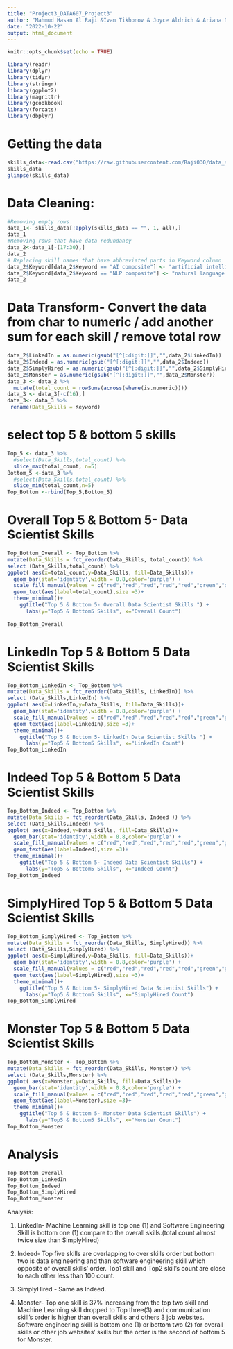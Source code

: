 ---
title: "Project3_DATA607_Project3"
author: "Mahmud Hasan Al Raji &Ivan Tikhonov & Joyce Aldrich & Ariana Nolan "
date: "2022-10-22"
output: html_document
---

```{r setup, include=FALSE}
knitr::opts_chunk$set(echo = TRUE)
```

```{r }
library(readr)
library(dplyr)
library(tidyr)
library(stringr)
library(ggplot2)
library(magrittr)
library(gcookbook)
library(forcats)
library(dbplyr)
```

# Getting the data

```{r }
skills_data<-read.csv("https://raw.githubusercontent.com/Raji030/data_science_skills/main/ds_general_skills_revised.csv", sep=",",header = TRUE)
skills_data
glimpse(skills_data)
```
# Data Cleaning:

```{r }
#Removing empty rows 
data_1<- skills_data[!apply(skills_data == "", 1, all),]
data_1
#Removing rows that have data redundancy
data_2<-data_1[-(17:30),]
data_2
# Replacing skill names that have abbreviated parts in Keyword column 
data_2$Keyword[data_2$Keyword == "AI composite"] <- "artificial intelligence"
data_2$Keyword[data_2$Keyword == "NLP composite"] <- "natural language processing"
data_2
```

# Data Transform- Convert the data from char to numeric / add another sum for each skill / remove total row 

```{r}
data_2$LinkedIn = as.numeric(gsub("[^[:digit:]]","",data_2$LinkedIn))
data_2$Indeed = as.numeric(gsub("[^[:digit:]]","",data_2$Indeed))
data_2$SimplyHired = as.numeric(gsub("[^[:digit:]]","",data_2$SimplyHired))
data_2$Monster = as.numeric(gsub("[^[:digit:]]","",data_2$Monster))
data_3 <- data_2 %>%
  mutate(total_count = rowSums(across(where(is.numeric)))) 
data_3 <- data_3[-c(16),]
data_3<- data_3 %>%
 rename(Data_Skills = Keyword)
```

# select top 5 & bottom 5 skills
```{r}
Top_5 <- data_3 %>%
  #select(Data_Skills,total_count) %>%
  slice_max(total_count, n=5)
Bottom_5 <-data_3 %>%
  #select(Data_Skills,total_count) %>%
  slice_min(total_count,n=5)
Top_Bottom <-rbind(Top_5,Bottom_5)
```

# Overall Top 5 & Bottom 5- Data Scientist Skills
```{r}
Top_Bottom_Overall <- Top_Bottom %>%
mutate(Data_Skills = fct_reorder(Data_Skills, total_count)) %>%
select (Data_Skills,total_count) %>%
ggplot( aes(x=total_count,y=Data_Skills, fill=Data_Skills))+
  geom_bar(stat='identity',width = 0.8,color='purple') + 
  scale_fill_manual(values = c("red","red","red","red","red","green","green","green","green","green")) +
  geom_text(aes(label=total_count),size =3)+
  theme_minimal()+
    ggtitle("Top 5 & Bottom 5- Overall Data Scientist Skills ") +
      labs(y="Top5 & Bottom5 Skills", x="Overall Count")
  
Top_Bottom_Overall
```

# LinkedIn Top 5 & Bottom 5 Data Scientist Skills

```{r}
Top_Bottom_LinkedIn <- Top_Bottom %>%
mutate(Data_Skills = fct_reorder(Data_Skills, LinkedIn)) %>%
select (Data_Skills,LinkedIn) %>%
ggplot( aes(x=LinkedIn,y=Data_Skills, fill=Data_Skills))+
  geom_bar(stat='identity',width = 0.8,color='purple') + 
  scale_fill_manual(values = c("red","red","red","red","red","green","green","green","green","green")) +
  geom_text(aes(label=LinkedIn),size =3)+
  theme_minimal()+
    ggtitle("Top 5 & Bottom 5- LinkedIn Data Scientist Skills ") +
      labs(y="Top5 & Bottom5 Skills", x="LinkedIn Count")
Top_Bottom_LinkedIn
```

# Indeed Top 5 & Bottom 5  Data Scientist Skills

```{r}
Top_Bottom_Indeed <- Top_Bottom %>%
mutate(Data_Skills = fct_reorder(Data_Skills, Indeed )) %>%
select (Data_Skills,Indeed) %>%
ggplot( aes(x=Indeed,y=Data_Skills, fill=Data_Skills))+
  geom_bar(stat='identity',width = 0.8,color='purple') + 
  scale_fill_manual(values = c("red","red","red","red","red","green","green","green","green","green")) +
  geom_text(aes(label=Indeed),size =3)+
  theme_minimal()+
    ggtitle("Top 5 & Bottom 5- Indeed Data Scientist Skills") +
      labs(y="Top5 & Bottom5 Skills", x="Indeed Count")
Top_Bottom_Indeed
```

# SimplyHired Top 5 & Bottom 5  Data Scientist Skills

```{r}
Top_Bottom_SimplyHired <- Top_Bottom %>%
mutate(Data_Skills = fct_reorder(Data_Skills, SimplyHired)) %>%
select (Data_Skills,SimplyHired) %>%
ggplot( aes(x=SimplyHired,y=Data_Skills, fill=Data_Skills))+
  geom_bar(stat='identity',width = 0.8,color='purple') + 
  scale_fill_manual(values = c("red","red","red","red","red","green","green","green","green","green")) +
  geom_text(aes(label=SimplyHired),size =3)+
  theme_minimal()+
    ggtitle("Top 5 & Bottom 5- SimplyHired Data Scientist Skills") +
      labs(y="Top5 & Bottom5 Skills", x="SimplyHired Count")
Top_Bottom_SimplyHired
```

# Monster Top 5 & Bottom 5 Data Scientist Skills
```{r}
Top_Bottom_Monster <- Top_Bottom %>%
mutate(Data_Skills = fct_reorder(Data_Skills, Monster)) %>%
select (Data_Skills,Monster) %>%
ggplot( aes(x=Monster,y=Data_Skills, fill=Data_Skills))+
  geom_bar(stat='identity',width = 0.8,color='purple') + 
  scale_fill_manual(values = c("red","red","red","red","red","green","green","green","green","green")) +
  geom_text(aes(label=Monster),size =3)+
  theme_minimal()+
    ggtitle("Top 5 & Bottom 5- Monster Data Scientist Skills") +
      labs(y="Top5 & Bottom5 Skills", x="Monster Count")
Top_Bottom_Monster
```
# Analysis 
```{r}
Top_Bottom_Overall
Top_Bottom_LinkedIn
Top_Bottom_Indeed
Top_Bottom_SimplyHired
Top_Bottom_Monster
```


Analysis: 


1. LinkedIn- Machine Learning skill is top one (1) and Software Engineering Skill is bottom one (1) compare to the overall skills.(total count almost twice size than SimplyHired)

2. Indeed- Top five skills are overlapping to over skills order but bottom two is data engineering and than software engineering skill which opposite of overall skills' order. Top1 skill and Top2 skill's count are close to each other less than 100 count. 

3. SimplyHired - Same as Indeed. 

4. Monster- Top one skill is 37% increasing from the top two skill and Machine Learning skill dropped to Top three(3) and communication skill's order is higher than overall skills and others 3 job websites. Software engineering skill is bottom one (1) or bottom two (2) for overall skills or other job websites' skills but the order is the second of bottom 5 for Monster. 










